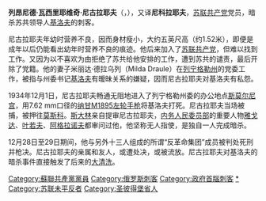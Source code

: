 {{expand|time=2015-10-27T00:29:55+00:00}}
{{unreferenced|time=2015-10-27T00:29:55+00:00}}
'''列昂尼德·瓦西里耶维奇·尼古拉耶夫'''（{{lang-ru|Леонид Васильевич Николаев}}，{{bd|1904年||1934年|12月29日|}}），又译'''尼科拉耶夫'''，[[苏联共产党|苏联共产党]]党员，暗杀苏共领导人[[基洛夫|基洛夫]]的刺客。

尼古拉耶夫年幼时营养不良，因而身材瘦小，大约五英尺高（约1.52米），即便是成年以后仍能看出幼年时营养不良的痕迹。他后来加入了[[苏联共产党|苏联共产党]]，但难以找到工作。又因为以不喜欢为由拒绝了苏共给他安排的工作，遭到苏共的谴责，最后开除了党籍。他的妻子米丽达·德拉乌列（Milda Draule）在[[列宁格勒州|列宁格勒州]]的党委工作，被指与州委书记[[基洛夫|基洛夫]]有暧昧关系的嫌疑，因而尼古拉耶夫对基洛夫有私怨。

1934年12月1日，尼古拉耶夫畅通无阻地进入了列宁格勒州委的办公地点[[斯莫尔尼宫|斯莫尔尼宫]]，用7.62 mm口径的[[纳甘M1895左轮手枪|纳甘M1895左轮手枪]]将基洛夫打死。尼古拉耶夫当场被捕，被押往[[莫斯科|莫斯科]]。[[斯大林|斯大林]]亲自提审尼古拉耶夫，[[内务人民委员部|内务人民委员部]]的重要人物[[雅戈达|雅戈达]]、[[叶若夫|叶若夫]]、[[雅科夫·绍洛维奇·阿格拉诺夫|阿格拉诺夫]]都审问过他，他坚称无人指使，是独自一人完成暗杀。

12月28日至29日期间，他与另外十三人组成的所谓“反革命集团”成员被判处死刑并枪决。尼古拉耶夫的亲属和友人，或遭处决，或被流放。尼古拉耶夫对基洛夫的暗杀事件直接触发了后来的[[大清洗|大清洗]]。

[[Category:蘇聯共產黨黨員|Category:蘇聯共產黨黨員]]
[[Category:俄罗斯刺客|Category:俄罗斯刺客]]
[[Category:政府首腦刺客|Category:政府首腦刺客]]
[[Category:大清洗处决的苏联人|*]]
[[Category:苏联未平反者|Category:苏联未平反者]]
[[Category:圣彼得堡省人|Category:圣彼得堡省人]]